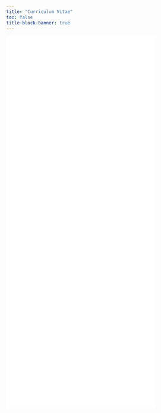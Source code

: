 ```yaml
---
title: "Curriculum Vitae"
toc: false
title-block-banner: true
---
```


![](pak_CV.pdf){width="80%" height="1000"}